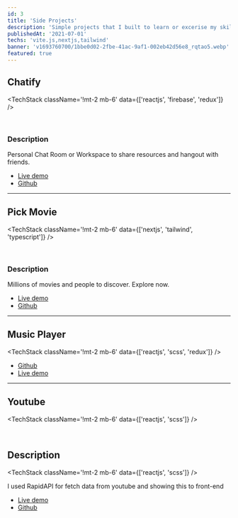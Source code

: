 ```yaml
---
id: 3
title: 'Side Projects'
description: 'Simple projects that I built to learn or excerise my skill everyday.'
publishedAt: '2021-07-01'
techs: 'vite.js,nextjs,tailwind'
banner: 'v1693760700/1bbe0d02-2fbe-41ac-9af1-002eb42d56e8_rqtao5.webp'
featured: true
---
```


## Chatify

<TechStack className='!mt-2 mb-6' data={['reactjs', 'firebase', 'redux']} />

<ClImage publicId='/v1693146143/chatify_wnsq7h.png' width={1000} height={400} />

<br />

### Description

Personal Chat Room or Workspace to share resources and hangout with friends.

- <a target='_blank' href='https://chatify-self.vercel.app/'>
    Live demo
  </a>
- <a target='_blank' href='https://github.com/vanhoaltw/chatify'>
    Github
  </a>

<hr />

## Pick Movie

<TechStack className='!mt-2 mb-6' data={['nextjs', 'tailwind', 'typescript']} />

<ClImage
  publicId='/v1683698465/pick-movie-home_sz8e2k.png'
  width={1000}
  height={800}
/>

<br />

### Description

Millions of movies and people to discover. Explore now.

- <a target='_blank' href='https://pick-movie.vercel.app/'>
    Live demo
  </a>
- <a target='_blank' href='https://github.com/vanhoaltw/pick-movie'>
    Github
  </a>

<hr />

## Music Player

<TechStack className='!mt-2 mb-6' data={['reactjs', 'scss', 'redux']} />

<ClImage
  publicId='/v1682956115/music-player_jjkila.png'
  width={1000}
  height={600}
/>

- <a target='_blank' href='https://github.com/vanhoaltw/fun-mp3'>
    Github
  </a>
- <a target='_blank' href='https://music-player-vanhoaltw.vercel.app/'>
    Live demo
  </a>

<hr />

## Youtube

<TechStack className='!mt-2 mb-6' data={['reactjs', 'scss']} />

<ClImage
  publicId='/v1682955582/clone-youtube_qslwa2.png'
  width={1000}
  height={400}
/>

<br />

## Description

<TechStack className='!mt-2 mb-6' data={['reactjs', 'scss']} />

I used RapidAPI for fetch data from youtube and showing this to front-end

- <a target='_blank' href='https://github.com/vanhoaltw/fun-tube'>
    Live demo
  </a>
- <a target='_blank' href='https://fun-tube.vercel.app/'>
    Github
  </a>
